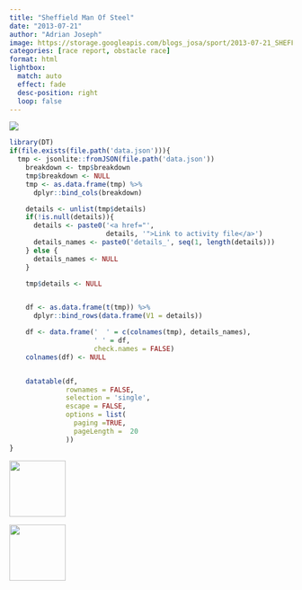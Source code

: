 ```yaml
---
title: "Sheffield Man Of Steel"
date: "2013-07-21"
author: "Adrian Joseph"
image: https://storage.googleapis.com/blogs_josa/sport/2013-07-21_SHEFFIELD_MAN_OF_STEEL/img/01.png
categories: [race report, obstacle race]
format: html
lightbox:
  match: auto
  effect: fade
  desc-position: right
  loop: false
---
```


![](https://storage.googleapis.com/blogs_josa/sport/2013-07-21_SHEFFIELD_MAN_OF_STEEL/img/01.png)

```r
library(DT)
if(file.exists(file.path('data.json'))){
  tmp <- jsonlite::fromJSON(file.path('data.json'))
    breakdown <- tmp$breakdown
    tmp$breakdown <- NULL
    tmp <- as.data.frame(tmp) %>%
      dplyr::bind_cols(breakdown)

    details <- unlist(tmp$details)
    if(!is.null(details)){
      details <- paste0('<a href="',
                        details, '">Link to activity file</a>')
      details_names <- paste0('details_', seq(1, length(details)))
    } else {
      details_names <- NULL
    }

    tmp$details <- NULL


    df <- as.data.frame(t(tmp)) %>%
      dplyr::bind_rows(data.frame(V1 = details))

    df <- data.frame('  ' = c(colnames(tmp), details_names),
                     ' ' = df,
                     check.names = FALSE)
    colnames(df) <- NULL


    datatable(df,
              rownames = FALSE,
              selection = 'single',
              escape = FALSE,
              options = list(
                paging =TRUE,
                pageLength =  20
              ))
}
```





::: {layout-ncol=4}
![](https://storage.googleapis.com/blogs_josa/sport/2013-07-21_SHEFFIELD_MAN_OF_STEEL/img/00.png){ width="100" group="hi" }

![](https://storage.googleapis.com/blogs_josa/sport/2013-07-21_SHEFFIELD_MAN_OF_STEEL/img/01.png){ width="100" group="hi" }


:::

